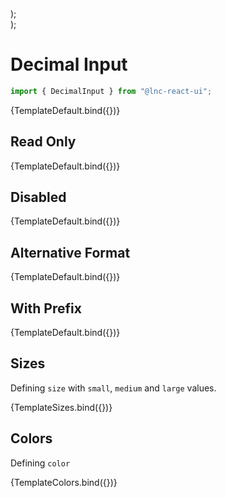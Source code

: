
<Meta title="Basic Inputs/Decimal Input" component={DecimalInput} />


  <div style={{ display: "flex", flexDirection: "column", gap: "12px" }}>
    <DecimalInput {...args} size="small" />
    <DecimalInput {...args} size="medium" />
    <DecimalInput {...args} size="large" />
  </div>
);

  <div style={{ display: "flex", flexDirection: "column", gap: "12px" }}>
    <DecimalInput {...args} color="primary" />
    <DecimalInput {...args} color="secondary" />
    <DecimalInput {...args} color="success" />
    <DecimalInput {...args} color="warning" />
    <DecimalInput {...args} color="danger" />
    <DecimalInput {...args} color="info" />
  </div>
);

# Decimal Input

```jsx
import { DecimalInput } from "@lnc-react-ui";
```

<Canvas withSource="open">
  <Story name="Default" args={{}}>
    {TemplateDefault.bind({})}
  </Story>
</Canvas>

<ArgsTable story="Default" />

## Read Only

<Canvas>
  <Story
    name="Read Only"
    args={{
      readOnly: true,
      placeholder: "Type text here",
      style: { width: "300px" },
      value: -1234.56,
    }}
  >
    {TemplateDefault.bind({})}
  </Story>
</Canvas>

## Disabled

<Canvas withSource="open">
  <Story
    name="Disabled"
    args={{
      disabled: true,
      placeholder: "Disabled",
      style: { width: "300px" },
    }}
  >
    {TemplateDefault.bind({})}
  </Story>
</Canvas>

## Alternative Format

<Canvas withSource="open">
  <Story
    name="Alternative Format"
    args={{
      style: { width: "300px" },
      value: -1234.56,
      decimalScale: 2,
      fixedDecimalScale: true,
      allowNegative: true,
    }}
  >
    {TemplateDefault.bind({})}
  </Story>
</Canvas>

## With Prefix

<Canvas withSource="open">
  <Story
    name="With Prefix"
    args={{
      style: { width: "300px" },
      value: 3456.78,
      debounceTime: 180,
      prefix: "$ ",
      thousandSeparator: ".",
      decimalSeparator: ",",
      decimalScale: 2,
      fixedDecimalScale: true,
      allowNegative: true,
    }}
  >
    {TemplateDefault.bind({})}
  </Story>
</Canvas>

## Sizes

Defining `size` with `small`, `medium` and `large` values.

<Canvas>
  <Story name="Sizes" args={{}}>
    {TemplateSizes.bind({})}
  </Story>
</Canvas>

## Colors

Defining `color`

<Canvas>
  <Story name="Colors" args={{}}>
    {TemplateColors.bind({})}
  </Story>
</Canvas>
